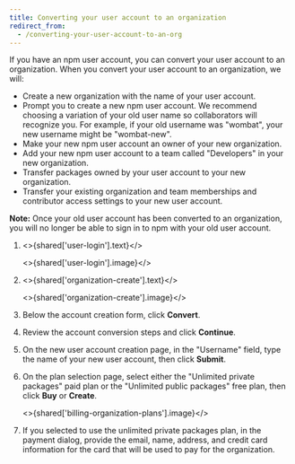 ```yaml
---
title: Converting your user account to an organization
redirect_from:
  - /converting-your-user-account-to-an-org
---
```



If you have an npm user account, you can convert your user account to an organization. When you convert your user account to an organization, we will:

- Create a new organization with the name of your user account.
- Prompt you to create a new npm user account. We recommend choosing a variation of your old user name so collaborators will recognize you. For example, if your old username was "wombat", your new username might be "wombat-new".
- Make your new npm user account an owner of your new organization.
- Add your new npm user account to a team called "Developers" in your new organization.
- Transfer packages owned by your user account to your new organization.
- Transfer your existing organization and team memberships and contributor access settings to your new user account.

**Note:** Once your old user account has been converted to an organization, you will no longer be able to sign in to npm with your old user account.

1. <>{shared['user-login'].text}</>

   <>{shared['user-login'].image}</>

2. <>{shared['organization-create'].text}</>

   <>{shared['organization-create'].image}</>

3. Below the account creation form, click **Convert**.

   <Screenshot src="/organizations/creating-and-managing-organizations/convert-from-user.png" alt="Screenshot showing the convert dialog" />

4. Review the account conversion steps and click **Continue**.

   <Screenshot src="/organizations/creating-and-managing-organizations/convert-confirmation.png" alt="Screenshot showing the convert confirmation dialog" />

5. On the new user account creation page, in the "Username" field, type the name of your new user account, then click **Submit**.

   <Screenshot src="/organizations/creating-and-managing-organizations/convert-new-username.png" alt="Screenshot showing the convert username dialog" />

6. On the plan selection page, select either the "Unlimited private packages" paid plan or the "Unlimited public packages" free plan, then click **Buy** or **Create**.

   <>{shared['billing-organization-plans'].image}</>

7. If you selected to use the unlimited private packages plan, in the payment dialog, provide the email, name, address, and credit card information for the card that will be used to pay for the organization.
